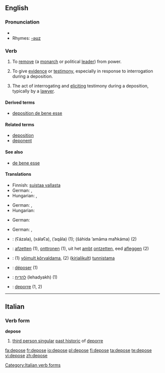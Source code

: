 ==English==

===Pronunciation===
*{{audio|en-us-depose.ogg|Audio (US)}}
*Rhymes: [[Rhymes:English:-əʊz|-əʊz]]

===Verb===
{{en-verb|depos|ing}}

# To [[remove]] (a [[monarch]] or political [[lead]]er) from power.
# {{legal}} To give [[evidence]] or [[testimony]], especially in response to interrogation during a deposition.
# {{legal}} The act of interrogating and [[eliciting]] testimony during a deposition, typically by a [[lawyer]].

====Derived terms====
* [[deposition de bene esse]]

====Related terms====
* [[deposition]]
* [[deponent]]

====See also====
* [[de bene esse]]

====Translations====
{{trans-top|to remove (a monarch or political leader) from power}}
*Finnish: [[suistaa vallasta]]
* German: {{t+|de|entheben}}, {{t+|de|entthronen}}
* Hungarian: {{t|hu|eltávolít}}, {{t|hu|letesz}}
{{trans-mid}}
{{trans-bottom}}

{{trans-top|to give evidence or testimony}}
* German: {{t+|de|unter}} {{t+|de|Eid|m}} {{t+|de|aussagen}}, {{t+|de|bezeugen}}
* Hungarian: {{t|hu|tanúsít}}
{{trans-mid}}
{{trans-bottom}}

{{trans-top|the act of interrogating and eliciting testimony}}
* German: {{t+|de|verhören}}
{{trans-mid}}
{{trans-bottom}}

{{trans-top|to lay something down.}}
* German: {{t+|de|niederlegen}}, {{t+|de|deponieren}}
{{trans-mid}}
{{trans-bottom}}

{{checktrans-top}}
* {{ttbc|Arabic}}: {{Arab|[[عزل]]}} (ʕázala), {{Arab|[[خلع]]}} (xálaʕa), {{Arab|[[قال|أقال]]}} (’aqāla) (1); {{Arab|[[شهد]] [[امام]] [[محكمة]]}} (šáhida ’amāma maħkáma) (2)
* {{ttbc|Dutch}}: [[afzetten]] (1), [[onttronen]] (1), uit het [[ambt]] [[ontzetten]], eed [[afleggen]] (2)
* {{ttbc|Estonian}}: (1) [[võimult kõrvaldama]], (2) ([[kirjalikult]]) [[tunnistama]]
* {{ttbc|French}}: [[déposer]] (1)
* {{ttbc|Hebrew}}: [[להדיח]] (lehadyakh) (1)
* {{ttbc|Italian}}: [[deporre]] (1, 2)
{{checktrans-bottom}}

----

==Italian==

===Verb form===
'''depose'''

# [[third person singular]] [[past historic]] of [[deporre]]

[[Category:Italian verb forms]]

[[fa:depose]]
[[fr:depose]]
[[io:depose]]
[[pl:depose]]
[[fi:depose]]
[[ta:depose]]
[[te:depose]]
[[vi:depose]]
[[zh:depose]]